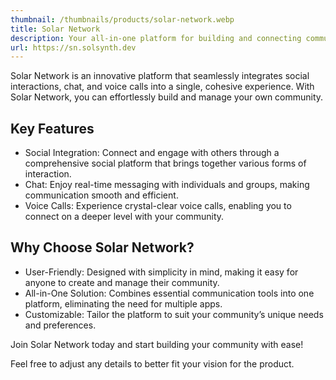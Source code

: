 ```yaml
---
thumbnail: /thumbnails/products/solar-network.webp
title: Solar Network
description: Your all-in-one platform for building and connecting communities.
url: https://sn.solsynth.dev
---
```


Solar Network is an innovative platform that seamlessly integrates social interactions, chat, and voice calls into a single, cohesive experience. With Solar Network, you can effortlessly build and manage your own community.

## Key Features

- Social Integration: Connect and engage with others through a comprehensive social platform that brings together various forms of interaction.
- Chat: Enjoy real-time messaging with individuals and groups, making communication smooth and efficient.
- Voice Calls: Experience crystal-clear voice calls, enabling you to connect on a deeper level with your community.

## Why Choose Solar Network?

- User-Friendly: Designed with simplicity in mind, making it easy for anyone to create and manage their community.
- All-in-One Solution: Combines essential communication tools into one platform, eliminating the need for multiple apps.
- Customizable: Tailor the platform to suit your community’s unique needs and preferences.

Join Solar Network today and start building your community with ease!

Feel free to adjust any details to better fit your vision for the product.
